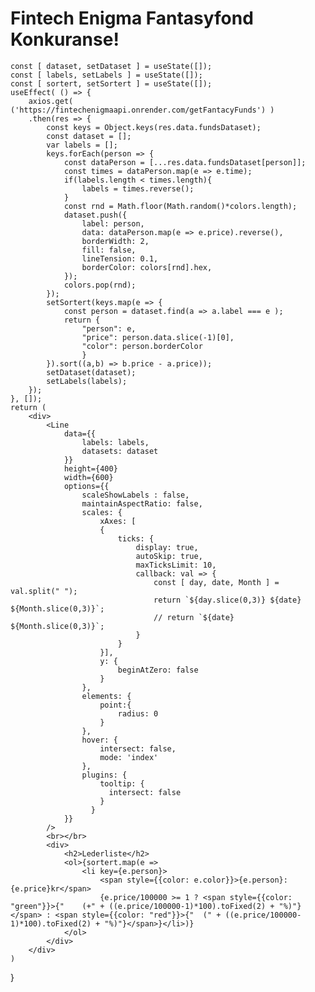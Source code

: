 # Fintech Enigma Fantasyfond Konkuranse!




    const [ dataset, setDataset ] = useState([]);
    const [ labels, setLabels ] = useState([]);
    const [ sortert, setSortert ] = useState([]);
    useEffect( () => {
        axios.get( ('https://fintechenigmaapi.onrender.com/getFantacyFunds') )
        .then(res => {
            const keys = Object.keys(res.data.fundsDataset);
            const dataset = [];
            var labels = [];
            keys.forEach(person => {
                const dataPerson = [...res.data.fundsDataset[person]];
                const times = dataPerson.map(e => e.time);
                if(labels.length < times.length){
                    labels = times.reverse();
                }
                const rnd = Math.floor(Math.random()*colors.length);
                dataset.push({
                    label: person,
                    data: dataPerson.map(e => e.price).reverse(),
                    borderWidth: 2, 
                    fill: false,
                    lineTension: 0.1,
                    borderColor: colors[rnd].hex,
                });
                colors.pop(rnd);
            });
            setSortert(keys.map(e => {
                const person = dataset.find(a => a.label === e );
                return {
                    "person": e, 
                    "price": person.data.slice(-1)[0],
                    "color": person.borderColor
                    }
            }).sort((a,b) => b.price - a.price));
            setDataset(dataset);
            setLabels(labels);
        });
    }, []);
    return (
        <div>
            <Line 
                data={{
                    labels: labels,
                    datasets: dataset
                }}
                height={400}
                width={600}
                options={{
                    scaleShowLabels : false,
                    maintainAspectRatio: false,
                    scales: {
                        xAxes: [
                        {
                            ticks: {
                                display: true,
                                autoSkip: true,
                                maxTicksLimit: 10,
                                callback: val => {
                                    const [ day, date, Month ] = val.split(" ");
                                    return `${day.slice(0,3)} ${date} ${Month.slice(0,3)}`;
                                    // return `${date} ${Month.slice(0,3)}`;
                                }
                            }
                        }],
                        y: {
                            beginAtZero: false
                        }
                    },
                    elements: {
                        point:{
                            radius: 0
                        }
                    },
                    hover: {
                        intersect: false,
                        mode: 'index'
                    },
                    plugins: {
                        tooltip: {
                          intersect: false
                        }
                      }
                }}
            />
            <br></br>
            <div>
                <h2>Lederliste</h2>
                <ol>{sortert.map(e => 
                    <li key={e.person}>
                        <span style={{color: e.color}}>{e.person}: {e.price}kr</span> 
                        {e.price/100000 >= 1 ? <span style={{color: "green"}}>{"    (+" + ((e.price/100000-1)*100).toFixed(2) + "%)"}</span> : <span style={{color: "red"}}>{"  (" + ((e.price/100000-1)*100).toFixed(2) + "%)"}</span>}</li>)}
                </ol>
            </div>
        </div>
    )
}


<LineGraf></LineGraf>